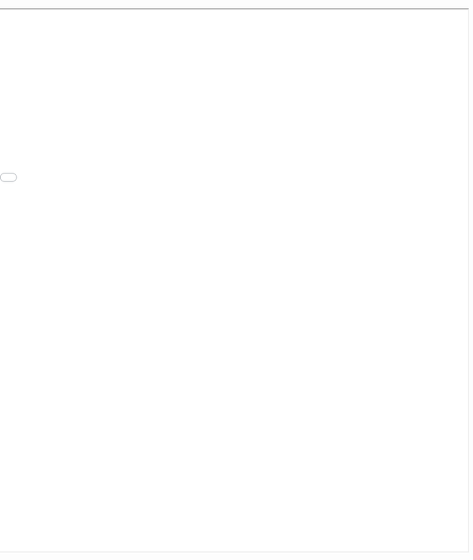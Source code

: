 <div style= "float:right;position: relative; top: 50px; right: -220px">
<iframe src="projects/basic_funcs_Stavros_Tsentemeidis.html" width="1300" height="1100"></iframe>
</div>
